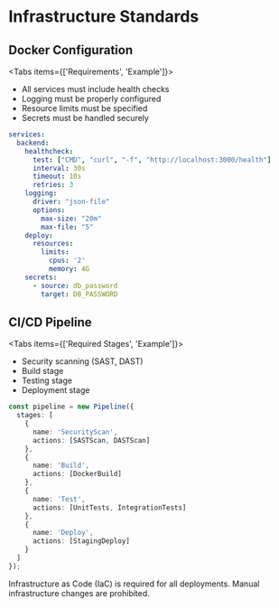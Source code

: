 
# Infrastructure Standards

## Docker Configuration

<Tabs items={['Requirements', 'Example']}>
  <Tab>
- All services must include health checks
- Logging must be properly configured
- Resource limits must be specified
- Secrets must be handled securely
  </Tab>
  <Tab>
```yaml
services:
  backend:
    healthcheck:
      test: ["CMD", "curl", "-f", "http://localhost:3000/health"]
      interval: 30s
      timeout: 10s
      retries: 3
    logging:
      driver: "json-file"
      options:
        max-size: "20m"
        max-file: "5"
    deploy:
      resources:
        limits:
          cpus: '2'
          memory: 4G
    secrets:
      - source: db_password
        target: DB_PASSWORD
```
  </Tab>
</Tabs>

## CI/CD Pipeline

<Tabs items={['Required Stages', 'Example']}>
  <Tab>
- Security scanning (SAST, DAST)
- Build stage
- Testing stage
- Deployment stage
  </Tab>
  <Tab>
```typescript
const pipeline = new Pipeline({
  stages: [
    {
      name: 'SecurityScan',
      actions: [SASTScan, DASTScan]
    },
    {
      name: 'Build',
      actions: [DockerBuild]
    },
    {
      name: 'Test',
      actions: [UnitTests, IntegrationTests]
    },
    {
      name: 'Deploy',
      actions: [StagingDeploy]
    }
  ]
});
```
  </Tab>
</Tabs>

<Callout type="info" emoji="ℹ️">
  Infrastructure as Code (IaC) is required for all deployments. Manual infrastructure changes are prohibited.
</Callout> 